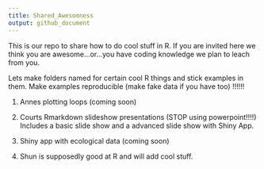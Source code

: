 ```yaml
---
title: Shared_Awesomness
output: github_document
---
```


This is our repo to share how to do cool stuff in R. If you are invited here we think you are awesome...or...you have coding knowledge we plan to leach from you.

Lets make folders named for certain cool R things and stick examples in them. Make examples reproducible (make fake data if you have too) !!!!!!


1. Annes plotting loops (coming soon)

2. Courts Rmarkdown slideshow presentations (STOP using powerpoint!!!!)
Includes a basic slide show and a advanced slide show with Shiny App.

3. Shiny app with ecological data (coming soon)

4. Shun is supposedly good at R and will add cool stuff.

